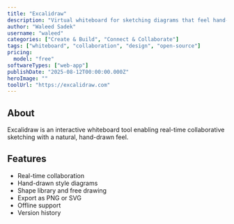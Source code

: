 ```yaml
---
title: "Excalidraw"
description: "Virtual whiteboard for sketching diagrams that feel hand-drawn."
author: "Waleed Sadek"
username: "waleed"
categories: ["Create & Build", "Connect & Collaborate"]
tags: ["whiteboard", "collaboration", "design", "open-source"]
pricing:
  model: "free"
softwareTypes: ["web-app"]
publishDate: "2025-08-12T00:00:00.000Z"
heroImage: ""
toolUrl: "https://excalidraw.com"
---
```

## About
Excalidraw is an interactive whiteboard tool enabling real-time collaborative sketching with a natural, hand-drawn feel.

## Features
- Real-time collaboration  
- Hand-drawn style diagrams  
- Shape library and free drawing  
- Export as PNG or SVG  
- Offline support  
- Version history  
